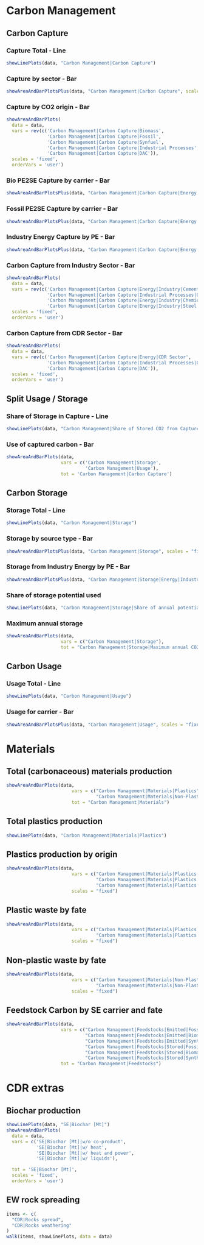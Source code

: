 # Carbon Management

## Carbon Capture
### Capture Total - Line
```r
showLinePlots(data, "Carbon Management|Carbon Capture")
```

### Capture by sector - Bar
```r
showAreaAndBarPlotsPlus(data, "Carbon Management|Carbon Capture", scales = "fixed")
```

### Capture by CO2 origin - Bar
```r
showAreaAndBarPlots(
  data = data,
  vars = rev(c('Carbon Management|Carbon Capture|Biomass',
               'Carbon Management|Carbon Capture|Fossil',
               'Carbon Management|Carbon Capture|Synfuel',
               'Carbon Management|Carbon Capture|Industrial Processes',
               'Carbon Management|Carbon Capture|DAC')),
  scales = 'fixed',
  orderVars = 'user')
```

### Bio PE2SE Capture by carrier - Bar
```r
showAreaAndBarPlotsPlus(data, "Carbon Management|Carbon Capture|Energy|Pe2Se|Biomass", scales = "fixed")
```

### Fossil PE2SE Capture by carrier - Bar
```r
showAreaAndBarPlotsPlus(data, "Carbon Management|Carbon Capture|Energy|Pe2Se|Fossil", scales = "fixed")
```

### Industry Energy Capture by PE - Bar
```r
showAreaAndBarPlotsPlus(data, "Carbon Management|Carbon Capture|Energy|Industry", scales = "fixed")
```

### Carbon Capture from Industry Sector - Bar
```r
showAreaAndBarPlots(
  data = data,
  vars = rev(c('Carbon Management|Carbon Capture|Energy|Industry|Cement',
               'Carbon Management|Carbon Capture|Industrial Processes|Cement',
               'Carbon Management|Carbon Capture|Energy|Industry|Chemicals',
               'Carbon Management|Carbon Capture|Energy|Industry|Steel')),
  scales = 'fixed',
  orderVars = 'user')
```

### Carbon Capture from CDR Sector - Bar
```r
showAreaAndBarPlots(
  data = data,
  vars = rev(c('Carbon Management|Carbon Capture|Energy|CDR Sector',
               'Carbon Management|Carbon Capture|Industrial Processes|CDR Sector|OAE',
               'Carbon Management|Carbon Capture|DAC')),
  scales = 'fixed',
  orderVars = 'user')
```

## Split Usage / Storage
### Share of Storage in Capture - Line
```r
showLinePlots(data, "Carbon Management|Share of Stored CO2 from Captured CO2")
```

### Use of captured carbon - Bar
```r
showAreaAndBarPlots(data, 
                    vars = c('Carbon Management|Storage',
                             'Carbon Management|Usage'),
                    tot = 'Carbon Management|Carbon Capture')
```

## Carbon Storage
### Storage Total - Line
```r
showLinePlots(data, "Carbon Management|Storage")
```

### Storage by source type - Bar
```r
showAreaAndBarPlotsPlus(data, "Carbon Management|Storage", scales = "fixed")
```

### Storage from Industry Energy by PE - Bar
```r
showAreaAndBarPlotsPlus(data, "Carbon Management|Storage|Energy|Industry", scales = "fixed")
```

### Share of storage potential used
```r
showLinePlots(data, "Carbon Management|Storage|Share of annual potential used")
```

### Maximum annual storage
```r
showAreaAndBarPlots(data,
                    vars = c("Carbon Management|Storage"),
                    tot = "Carbon Management|Storage|Maximum annual CO2 storage potential")
```

## Carbon Usage
### Usage Total - Line
```r
showLinePlots(data, "Carbon Management|Usage")
```

### Usage for carrier - Bar
```r
showAreaAndBarPlotsPlus(data, "Carbon Management|Usage", scales = "fixed")
```


# Materials


## Total (carbonaceous) materials production

```r
showAreaAndBarPlots(data,
                        vars = c("Carbon Management|Materials|Plastics",
                                 "Carbon Management|Materials|Non-Plastics"),
                        tot = "Carbon Management|Materials")
```



## Total plastics production
```r
showLinePlots(data, "Carbon Management|Materials|Plastics")
```

## Plastics production by origin
```r
showAreaAndBarPlots(data,
                        vars = c("Carbon Management|Materials|Plastics|Fossil",
                                 "Carbon Management|Materials|Plastics|Biomass",
                                 "Carbon Management|Materials|Plastics|Synfuels"), 
                        scales = "fixed")
```

## Plastic waste by fate
```r
showAreaAndBarPlots(data,
                        vars = c("Carbon Management|Materials|Plastics|Waste|Incineration",
                                 "Carbon Management|Materials|Plastics|Waste|Other destination"),
                        scales = "fixed")
```

## Non-plastic waste by fate
```r
showAreaAndBarPlots(data,
                        vars = c("Carbon Management|Materials|Non-Plastics|Incineration",
                                 "Carbon Management|Materials|Non-Plastics|Other destination"),
                        scales = "fixed")
```

## Feedstock Carbon by SE carrier and fate

```r
showAreaAndBarPlots(data,
                    vars = c("Carbon Management|Feedstocks|Emitted|Fossil",
                             "Carbon Management|Feedstocks|Emitted|Biomass",
                             "Carbon Management|Feedstocks|Emitted|Synthetic",
                             "Carbon Management|Feedstocks|Stored|Fossil",
                             "Carbon Management|Feedstocks|Stored|Biomass",
                             "Carbon Management|Feedstocks|Stored|Synthetic"),
                    tot = "Carbon Management|Feedstocks")
```

# CDR extras

## Biochar production
```r
showLinePlots(data, "SE|Biochar [Mt]")
showAreaAndBarPlots(
  data = data,
  vars = c('SE|Biochar [Mt]|w/o co-product',
           'SE|Biochar [Mt]|w/ heat', 
           'SE|Biochar [Mt]|w/ heat and power',
           'SE|Biochar [Mt]|w/ liquids'),

  tot = 'SE|Biochar [Mt]',
  scales = 'fixed',
  orderVars = 'user')
```

## EW rock spreading
```r
items <- c(
  "CDR|Rocks spread",
  "CDR|Rocks weathering"
)
walk(items, showLinePlots, data = data)
```